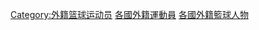 {{Categories by country|nocat}}

[[Category:外籍篮球运动员|Category:外籍篮球运动员]]
[[Category:各國外籍運動員|]]
[[Category:各國外籍籃球人物|]]
